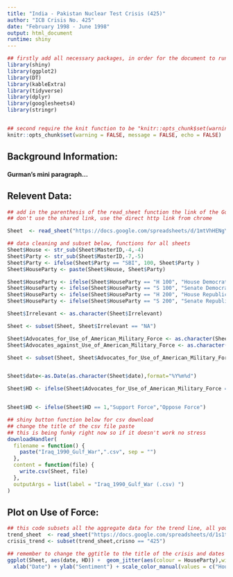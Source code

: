 ```yaml
---
title: "India - Pakistan Nuclear Test Crisis (425)"
author: "ICB Crisis No. 425"
date: "February 1998 - June 1998"
output: html_document
runtime: shiny
---
```

  
```r
## firstly add all necessary packages, in order for the document to run, the packages must be first installed via the console unless you already have them in your RStudio, use "install_packages" as the command in the console
library(shiny)
library(ggplot2)
library(DT)
library(kableExtra)
library(tidyverse)
library(dplyr)
library(googlesheets4)
library(stringr)


## second require the knit function to be "knitr::opts_chunk$set(warning = FALSE, message = FALSE, echo = FALSE)" in order for all output to go from Rmarkdown to HTML
knitr::opts_chunk$set(warning = FALSE, message = FALSE, echo = FALSE)
```

## Background Information:
#### Gurman's mini paragraph...

## Relevent Data:
```r

## add in the parenthesis of the read_sheet function the link of the Google sheet
## don't use the shared link, use the direct http link from chrome

Sheet  <- read_sheet("https://docs.google.com/spreadsheets/d/1mtVhHENgYyFaApb914Cc2R_KD3SuoME0ScAxW_oQTRE/edit#gid=1276040235")

## data cleaning and subset below, functions for all sheets
Sheet$House <- str_sub(Sheet$MasterID,-4,-4)
Sheet$Party <- str_sub(Sheet$MasterID,-7,-5)
Sheet$Party <- ifelse(Sheet$Party == "SBI", 100, Sheet$Party )
Sheet$HouseParty <- paste(Sheet$House, Sheet$Party)

Sheet$HouseParty <- ifelse(Sheet$HouseParty == "H 100", "House Democrat", Sheet$HouseParty)
Sheet$HouseParty <- ifelse(Sheet$HouseParty == "S 100", "Senate Democrat", Sheet$HouseParty)
Sheet$HouseParty <- ifelse(Sheet$HouseParty == "H 200", "House Republican", Sheet$HouseParty)
Sheet$HouseParty <- ifelse(Sheet$HouseParty == "S 200", "Senate Republican", Sheet$HouseParty)

Sheet$Irrelevant <- as.character(Sheet$Irrelevant)

Sheet <- subset(Sheet, Sheet$Irrelevant == "NA")

Sheet$Advocates_for_Use_of_American_Military_Force <- as.character(Sheet$Advocates_for_Use_of_American_Military_Force)
Sheet$Advocates_against_Use_of_American_Military_Force <- as.character(Sheet$Advocates_against_Use_of_American_Military_Force)

Sheet <- subset(Sheet, Sheet$Advocates_for_Use_of_American_Military_Force == 1 | Sheet$Advocates_against_Use_of_American_Military_Force == 1)


Sheet$date<-as.Date(as.character(Sheet$date),format="%Y%m%d")

Sheet$HD <- ifelse(Sheet$Advocates_for_Use_of_American_Military_Force == "NA",0,1)


Sheet$HD <- ifelse(Sheet$HD == 1,"Support Force","Oppose Force")

## shiny button function below for csv download
## change the title of the csv file paste 
## this is being funky right now so if it doesn't work no stress
downloadHandler(
  filename = function() { 
    paste("Iraq_1990_Gulf_War",".csv", sep = "")
  }, 
  content = function(file) {
    write.csv(Sheet, file)
  },
  outputArgs = list(label = "Iraq_1990_Gulf_War (.csv) ")
)
```

## Plot on Use of Force:

```r

## this code subsets all the aggregate data for the trend line, all you have to do to retrieve the trend line for your crisis is change the crisno == "440" value to whatever crisis number the new crisis has
trend_sheet  <- read_sheet("https://docs.google.com/spreadsheets/d/1s1tsOtG2CcIrLPN7RxT-QRY7vNiYFy8SMA3tbGk_PpI/edit#gid=1633578064")
crisis_trend <- subset(trend_sheet,crisno == "425")

## remember to change the ggtitle to the title of the crisis and dates
ggplot(Sheet, aes(date, HD)) +  geom_jitter(aes(colour = HouseParty),width = 2, height = 0.3, size = 3, alpha = .6)  + ggtitle("Gulf War Crisis (August 1990 - February 1991)") +  
  xlab("Date") + ylab("Sentiment") + scale_color_manual(values = c("House Democrat" = "dodgerblue2", "House Republican"="red", "Senate Democrat" = "dark blue", "Senate Republican" = "firebrick4")) + geom_line(data=crisis_trend, aes(x= as.Date(speech_cutoff_date), y = avg_agg_support))
```